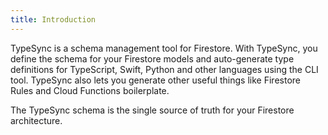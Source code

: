 ```yaml
---
title: Introduction
---
```


TypeSync is a schema management tool for Firestore. With TypeSync, you define the schema for your Firestore models
and auto-generate type definitions for TypeScript, Swift, Python and other languages using the CLI tool. TypeSync
also lets you generate other useful things like Firestore Rules and Cloud Functions boilerplate.

The TypeSync schema is the single source of truth for your Firestore architecture.


